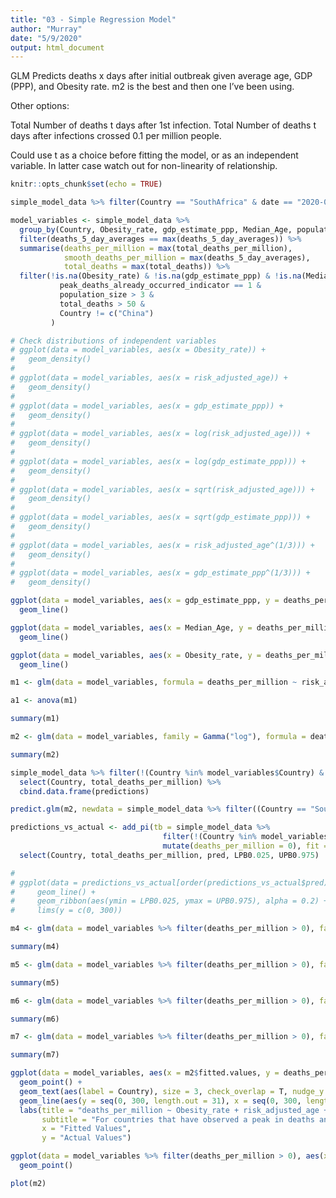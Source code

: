```yaml
---
title: "03 - Simple Regression Model"
author: "Murray"
date: "5/9/2020"
output: html_document
---
```


GLM Predicts deaths x days after initial outbreak given average age, GDP (PPP), and Obesity rate. m2 is the best and then one I've been using.

Other options:

  Total Number of deaths t days after 1st infection.
  Total Number of deaths t days after infections crossed 0.1 per million people.
  
Could use t as a choice before fitting the model, or as an independent variable. In latter case watch out for non-linearity of relationship.

```r
knitr::opts_chunk$set(echo = TRUE)

simple_model_data %>% filter(Country == "SouthAfrica" & date == "2020-05-11")
```

```r
model_variables <- simple_model_data %>%
  group_by(Country, Obesity_rate, gdp_estimate_ppp, Median_Age, population_size, peak_deaths_already_occurred_indicator, risk_adjusted_age) %>%
  filter(deaths_5_day_averages == max(deaths_5_day_averages)) %>%
  summarise(deaths_per_million = max(total_deaths_per_million),
            smooth_deaths_per_million = max(deaths_5_day_averages),
            total_deaths = max(total_deaths)) %>%
  filter(!is.na(Obesity_rate) & !is.na(gdp_estimate_ppp) & !is.na(Median_Age) & !is.na(deaths_per_million) & !is.na(risk_adjusted_age) &
           peak_deaths_already_occurred_indicator == 1 &
           population_size > 3 &
           total_deaths > 50 &
           Country != c("China")
         )

# Check distributions of independent variables
# ggplot(data = model_variables, aes(x = Obesity_rate)) +
#   geom_density()
# 
# ggplot(data = model_variables, aes(x = risk_adjusted_age)) +
#   geom_density()
# 
# ggplot(data = model_variables, aes(x = gdp_estimate_ppp)) +
#   geom_density()
# 
# ggplot(data = model_variables, aes(x = log(risk_adjusted_age))) +
#   geom_density()
# 
# ggplot(data = model_variables, aes(x = log(gdp_estimate_ppp))) +
#   geom_density()
# 
# ggplot(data = model_variables, aes(x = sqrt(risk_adjusted_age))) +
#   geom_density()
# 
# ggplot(data = model_variables, aes(x = sqrt(gdp_estimate_ppp))) +
#   geom_density()
# 
# ggplot(data = model_variables, aes(x = risk_adjusted_age^(1/3))) +
#   geom_density()
# 
# ggplot(data = model_variables, aes(x = gdp_estimate_ppp^(1/3))) +
#   geom_density()
```

```r
ggplot(data = model_variables, aes(x = gdp_estimate_ppp, y = deaths_per_million)) +
  geom_line()

ggplot(data = model_variables, aes(x = Median_Age, y = deaths_per_million)) +
  geom_line()

ggplot(data = model_variables, aes(x = Obesity_rate, y = deaths_per_million)) +
  geom_line()
```

```r
m1 <- glm(data = model_variables, formula = deaths_per_million ~ risk_adjusted_age)

a1 <- anova(m1)

summary(m1)
```

```r
m2 <- glm(data = model_variables, family = Gamma("log"), formula = deaths_per_million ~ Obesity_rate + risk_adjusted_age + gdp_estimate_ppp)

summary(m2)
```

```r
simple_model_data %>% filter(!(Country %in% model_variables$Country) & date == "2020-05-11") %>%
  select(Country, total_deaths_per_million) %>%
  cbind.data.frame(predictions)

predict.glm(m2, newdata = simple_model_data %>% filter((Country == "SouthAfrica") & date == "2020-05-11"), se.fit = T, type = "response")

predictions_vs_actual <- add_pi(tb = simple_model_data %>%
                                  filter(!(Country %in% model_variables$Country) & date == "2020-05-11") %>%
                                  mutate(deaths_per_million = 0), fit = m2) %>%
  select(Country, total_deaths_per_million, pred, LPB0.025, UPB0.975)

# 
# ggplot(data = predictions_vs_actual[order(predictions_vs_actual$pred),], aes(x = pred, y = total_deaths_per_million)) +
#     geom_line() + 
#     geom_ribbon(aes(ymin = LPB0.025, ymax = UPB0.975), alpha = 0.2) +
#     lims(y = c(0, 300))

```

```r
m4 <- glm(data = model_variables %>% filter(deaths_per_million > 0), family = Gamma("log"), formula = deaths_per_million ~ Obesity_rate + risk_adjusted_age + gdp_estimate_ppp + risk_adjusted_age * Obesity_rate)

summary(m4)
```

```r
m5 <- glm(data = model_variables %>% filter(deaths_per_million > 0), family = Gamma("log"), formula = deaths_per_million ~ Obesity_rate + risk_adjusted_age + gdp_estimate_ppp + risk_adjusted_age * gdp_estimate_ppp)

summary(m5)
```

```r
m6 <- glm(data = model_variables %>% filter(deaths_per_million > 0), family = Gamma("log"), formula = deaths_per_million ~ Obesity_rate + risk_adjusted_age + gdp_estimate_ppp + gdp_estimate_ppp * Obesity_rate)

summary(m6)
```

```r
m7 <- glm(data = model_variables %>% filter(deaths_per_million > 0), family = Gamma("log"), formula = deaths_per_million ~ Median_Age * log(gdp_estimate_ppp))

summary(m7)
```


```r
ggplot(data = model_variables, aes(x = m2$fitted.values, y = deaths_per_million)) + 
  geom_point() +
  geom_text(aes(label = Country), size = 3, check_overlap = T, nudge_y = 7) +
  geom_line(aes(y = seq(0, 300, length.out = 31), x = seq(0, 300, length.out = 31)), linetype = "dashed") +
  labs(title = "deaths_per_million ~ Obesity_rate + risk_adjusted_age + gdp_per_capita_ppp",
       subtitle = "For countries that have observed a peak in deaths and have population > 3 million",
       x = "Fitted Values",
       y = "Actual Values")
```

```r
ggplot(data = model_variables %>% filter(deaths_per_million > 0), aes(x = m2$fitted.values, y = deaths_per_million)) + 
  geom_point()
```


```r
plot(m2)
```



